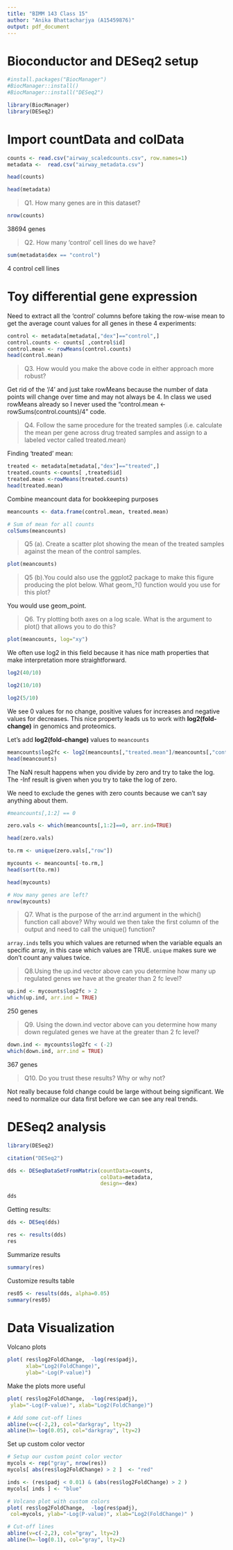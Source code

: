 ```yaml
---
title: "BIMM 143 Class 15"
author: "Anika Bhattacharjya (A15459876)"
output: pdf_document
---
```


# Bioconductor and DESeq2 setup

```r
#install.packages("BiocManager")
#BiocManager::install()
#BiocManager::install("DESeq2")
```

```r
library(BiocManager)
library(DESeq2)
```
# Import countData and colData

```r
counts <- read.csv("airway_scaledcounts.csv", row.names=1)
metadata <-  read.csv("airway_metadata.csv")
```
```r
head(counts)
```
```r
head(metadata)
```
> Q1. How many genes are in this dataset? 

```r
nrow(counts)
```

38694 genes

> Q2. How many ‘control’ cell lines do we have?

```r
sum(metadata$dex == "control")
```
4 control cell lines

# Toy differential gene expression

Need to extract all the 'control' columns before taking the row-wise mean to get the average count values for all genes in these 4 experiments:
```r
control <- metadata[metadata[,"dex"]=="control",]
control.counts <- counts[ ,control$id]
control.mean <- rowMeans(control.counts) 
head(control.mean)
```
> Q3. How would you make the above code in either approach more robust?

Get rid of the '/4' and just take rowMeans because the number of data points will change over time and may not always be 4. In class we used rowMeans already so I never used the "control.mean <- rowSums(control.counts)/4" code.


> Q4. Follow the same procedure for the treated samples (i.e. calculate the mean per gene across drug treated samples and assign to a labeled vector called treated.mean)

Finding 'treated' mean:
```r
treated <- metadata[metadata[,"dex"]=="treated",]
treated.counts <-counts[ ,treated$id]
treated.mean <-rowMeans(treated.counts) 
head(treated.mean)
```
Combine meancount data for bookkeeping purposes
```r
meancounts <- data.frame(control.mean, treated.mean)

# Sum of mean for all counts
colSums(meancounts)
```

> Q5 (a). Create a scatter plot showing the mean of the treated samples against the mean of the control samples.

```r
plot(meancounts)
```

> Q5 (b).You could also use the ggplot2 package to make this figure producing the plot below. What geom_?() function would you use for this plot? 

You would use geom_point.

> Q6. Try plotting both axes on a log scale. What is the argument to plot() that allows you to do this?

```r
plot(meancounts, log="xy")
```

We often use log2 in this field because it has nice math properties that make interpretation more straightforward.

```r
log2(40/10)
```
```r
log2(10/10)
```

```r
log2(5/10)
```

We see 0 values for no change, positive values for increases and negative values for decreases. This nice property leads us to work with **log2(fold-change)** in genomics and proteomics.

Let's add **log2(fold-change)** values to `meancounts`

```r
meancounts$log2fc <- log2(meancounts[,"treated.mean"]/meancounts[,"control.mean"])
head(meancounts)
```
The NaN result happens when you divide by zero and try to take the log. The -Inf result is given when you try to take the log of zero. 

We need to exclude the genes with zero counts because we can't say anything about them.
```r
#meancounts[,1:2] == 0

zero.vals <- which(meancounts[,1:2]==0, arr.ind=TRUE)
```
```r
head(zero.vals)
```
```r
to.rm <- unique(zero.vals[,"row"])
```
```r
mycounts <- meancounts[-to.rm,]
head(sort(to.rm))
```
```r
head(mycounts)
```
```r
# How many genes are left?
nrow(mycounts)
```

> Q7. What is the purpose of the arr.ind argument in the which() function call above? Why would we then take the first column of the output and need to call the unique() function?

`array.inds` tells you which values are returned when the variable equals an specific array, in this case which values are TRUE. `unique` makes sure we don't count any values twice.

> Q8.Using the up.ind vector above can you determine how many up regulated genes we have at the greater than 2 fc level?

```r
up.ind <- mycounts$log2fc > 2
which(up.ind, arr.ind = TRUE)

```

250 genes

> Q9. Using the down.ind vector above can you determine how many down regulated genes we have at the greater than 2 fc level? 

```r
down.ind <- mycounts$log2fc < (-2)
which(down.ind, arr.ind = TRUE)
```

367 genes

> Q10. Do you trust these results? Why or why not?

Not really because fold change could be large without being significant. We need to normalize our data first before we can see any real trends.

# DESeq2 analysis

```r
library(DESeq2)
```
```r
citation("DESeq2")
```
```r
dds <- DESeqDataSetFromMatrix(countData=counts, 
                              colData=metadata, 
                              design=~dex)
```
```r
dds
```
Getting results:
```r
dds <- DESeq(dds)
```
```r
res <- results(dds)
res
```
Summarize results
```r
summary(res)
```
Customize results table
```r
res05 <- results(dds, alpha=0.05)
summary(res05)
```
# Data Visualization
Volcano plots

```r
plot( res$log2FoldChange,  -log(res$padj), 
      xlab="Log2(FoldChange)",
      ylab="-Log(P-value)")
```

Make the plots more useful
```r
plot( res$log2FoldChange,  -log(res$padj), 
 ylab="-Log(P-value)", xlab="Log2(FoldChange)")

# Add some cut-off lines
abline(v=c(-2,2), col="darkgray", lty=2)
abline(h=-log(0.05), col="darkgray", lty=2)
```

Set up custom color vector
```r
# Setup our custom point color vector 
mycols <- rep("gray", nrow(res))
mycols[ abs(res$log2FoldChange) > 2 ]  <- "red" 

inds <- (res$padj < 0.01) & (abs(res$log2FoldChange) > 2 )
mycols[ inds ] <- "blue"

# Volcano plot with custom colors 
plot( res$log2FoldChange,  -log(res$padj), 
 col=mycols, ylab="-Log(P-value)", xlab="Log2(FoldChange)" )

# Cut-off lines
abline(v=c(-2,2), col="gray", lty=2)
abline(h=-log(0.1), col="gray", lty=2)
```


